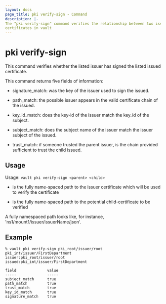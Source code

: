 ```yaml
---
layout: docs
page_title: pki verify-sign - Command
description: |-
The "pki verify-sign" command verifies the relationship between two issuer
certificates in vault
---
```


# pki verify-sign

This command verifies whether the listed issuer has signed the listed issued
certificate.

This command returns five fields of information:

- signature_match: was the key of the issuer used to sign the issued.

- path_match: the possible issuer appears in the valid certificate chain
	of the issued.

- key_id_match: does the key-id of the issuer match the key_id of the
	subject.

- subject_match: does the subject name of the issuer match the issuer
	subject of the issued.

- trust_match: if someone trusted the parent issuer, is the chain
  provided sufficient to trust the child issued.

## Usage

Usage: `vault pki verify-sign <parent> <child>`

- <parent> is the fully name-spaced path to the issuer certificate which will be
used to verify the <child> certificate

- <child> is the fully name-spaced path to the potential child-certificate to be
verified

A fully namespaced path looks like, for instance, 'ns1/mount1/issuer/issuerName/json'.

## Example

```
% vault pki verify-sign pki_root/issuer/root pki_int/issuer/FirstDepartment
issuer:pki_root/issuer/root
issued:pki_int/issuer/FirstDepartment

field              value
-----              -----
subject_match      true
path_match         true
trust_match        true
key_id_match       true
signature_match    true
```

